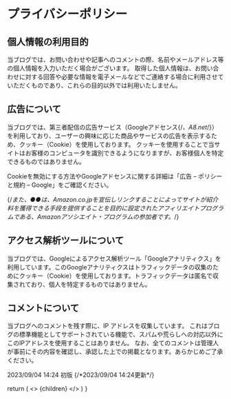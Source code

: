 
<div className="mt-12">

# プライバシーポリシー


## 個人情報の利用目的

当ブログでは、お問い合わせや記事へのコメントの際、名前やメールアドレス等の個人情報を入力いただく場合がございます。
取得した個人情報は、お問い合わせに対する回答や必要な情報を電子メールなどでご連絡する場合に利用させていただくものであり、これらの目的以外では利用いたしません。

## 広告について

当ブログでは、第三者配信の広告サービス（Googleアドセンス{/*、A8.net*/}）を利用しており、ユーザーの興味に応じた商品やサービスの広告を表示するため、クッキー（Cookie）を使用しております。
クッキーを使用することで当サイトはお客様のコンピュータを識別できるようになりますが、お客様個人を特定できるものではありません。

Cookieを無効にする方法やGoogleアドセンスに関する詳細は「広告 – ポリシーと規約 – Google」をご確認ください。

{/*また、●●は、Amazon.co.jpを宣伝しリンクすることによってサイトが紹介料を獲得できる手段を提供することを目的に設定されたアフィリエイトプログラムである、Amazonアソシエイト・プログラムの参加者です。*/}

## アクセス解析ツールについて

当ブログでは、Googleによるアクセス解析ツール「Googleアナリティクス」を利用しています。このGoogleアナリティクスはトラフィックデータの収集のためにクッキー（Cookie）を使用しております。トラフィックデータは匿名で収集されており、個人を特定するものではありません。

## コメントについて

当ブログへのコメントを残す際に、IP アドレスを収集しています。
これはブログの標準機能としてサポートされている機能で、スパムや荒らしへの対応以外にこのIPアドレスを使用することはありません。
なお、全てのコメントは管理人が事前にその内容を確認し、承認した上での掲載となります。あらかじめご了承ください。

<div className="mt-12 flex">
<span className="font-bold text-sm text-gray-500 mr-5"><i class="ri-map-pin-time-line"></i>2023/09/04 14:24 初版</span>
{/*<span className="font-bold text-sm text-gray-500 "><i class="ri-map-pin-time-line"></i>2023/09/04 14:24更新</span>*/}
</div>

</div>



  return (
    <Layout>
      <>
        {children}
      </>
      <style jsx>{`
      td {
        border : 1px solid #ccc;
        padding: 10px;
      `}
    </style>
    </Layout>
  )
}

